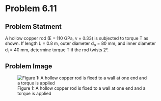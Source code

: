 # Problem 6.11 {.unnumbered}

## Problem Statment
A hollow copper rod (E = 110 GPa, v = 0.33) is subjected to torque T as shown. If length L = 0.8 m, outer diameter d<sub>o</sub> = 80 mm, and inner diameter d<sub>i</sub> = 40 mm, determine torque T if the rod twists 2°.

## Problem Image

![Figure 1: A hollow copper rod is fixed to a wall at one end and a torque is applied ](images/266.png){fig-alt="A hollow copper rod is fixed to a wall at one end and a torque is applied. The rod has an outer diameter of d[o] and inner diameter of d[i] and length L."}